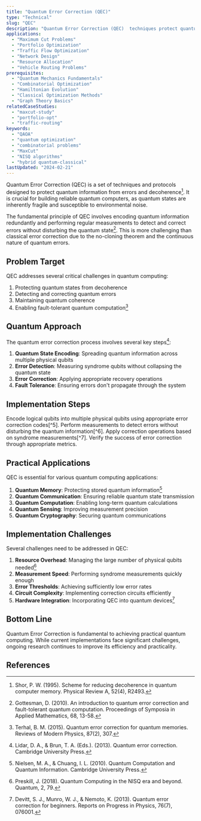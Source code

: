 ```yaml
---
title: "Quantum Error Correction (QEC)"
type: "Technical"
slug: "QEC"
description: "Quantum Error Correction (QEC)  techniques protect quantum information from errors like decoherence, essential for fault-tolerant quantum computing."
applications:
  - "Maximum Cut Problems"
  - "Portfolio Optimization"
  - "Traffic Flow Optimization"
  - "Network Design"
  - "Resource Allocation"
  - "Vehicle Routing Problems"
prerequisites:
  - "Quantum Mechanics Fundamentals"
  - "Combinatorial Optimization"
  - "Hamiltonian Evolution"
  - "Classical Optimization Methods"
  - "Graph Theory Basics"
relatedCaseStudies:
  - "maxcut-study"
  - "portfolio-opt"
  - "traffic-routing"
keywords:
  - "QAOA"
  - "quantum optimization"
  - "combinatorial problems"
  - "MaxCut"
  - "NISQ algorithms"
  - "hybrid quantum-classical"
lastUpdated: "2024-02-21"
---
```


Quantum Error Correction (QEC) is a set of techniques and protocols designed to protect quantum information from errors and decoherence[^1]. It is crucial for building reliable quantum computers, as quantum states are inherently fragile and susceptible to environmental noise.

The fundamental principle of QEC involves encoding quantum information redundantly and performing regular measurements to detect and correct errors without disturbing the quantum state[^2]. This is more challenging than classical error correction due to the no-cloning theorem and the continuous nature of quantum errors.

## Problem Target

QEC addresses several critical challenges in quantum computing:

1. Protecting quantum states from decoherence
2. Detecting and correcting quantum errors
3. Maintaining quantum coherence
4. Enabling fault-tolerant quantum computation[^3]

## Quantum Approach

The quantum error correction process involves several key steps[^4]:

1. **Quantum State Encoding**: Spreading quantum information across multiple physical qubits
2. **Error Detection**: Measuring syndrome qubits without collapsing the quantum state
3. **Error Correction**: Applying appropriate recovery operations
4. **Fault Tolerance**: Ensuring errors don't propagate through the system

## Implementation Steps

<Steps>
    <Step title="State Encoding">
        Encode logical qubits into multiple physical qubits using appropriate error correction codes[^5].
    </Step>
    <Step title="Syndrome Measurement">
        Perform measurements to detect errors without disturbing the quantum information[^6].
    </Step>
    <Step title="Error Recovery">
        Apply correction operations based on syndrome measurements[^7].
    </Step>
    <Step title="Verification">
        Verify the success of error correction through appropriate metrics.
    </Step>
</Steps>

## Practical Applications

QEC is essential for various quantum computing applications:

1. **Quantum Memory**: Protecting stored quantum information[^8]
2. **Quantum Communication**: Ensuring reliable quantum state transmission
3. **Quantum Computation**: Enabling long-term quantum calculations
4. **Quantum Sensing**: Improving measurement precision
5. **Quantum Cryptography**: Securing quantum communications

## Implementation Challenges

Several challenges need to be addressed in QEC:

1. **Resource Overhead**: Managing the large number of physical qubits needed[^9]
2. **Measurement Speed**: Performing syndrome measurements quickly enough
3. **Error Thresholds**: Achieving sufficiently low error rates
4. **Circuit Complexity**: Implementing correction circuits efficiently
5. **Hardware Integration**: Incorporating QEC into quantum devices[^10]

## Bottom Line

Quantum Error Correction is fundamental to achieving practical quantum computing. While current implementations face significant challenges, ongoing research continues to improve its efficiency and practicality.

## References

[^1]: Shor, P. W. (1995). Scheme for reducing decoherence in quantum computer memory. Physical Review A, 52(4), R2493.
[^2]: Gottesman, D. (2010). An introduction to quantum error correction and fault-tolerant quantum computation. Proceedings of Symposia in Applied Mathematics, 68, 13-58.
[^3]: Terhal, B. M. (2015). Quantum error correction for quantum memories. Reviews of Modern Physics, 87(2), 307.
[^4]: Lidar, D. A., & Brun, T. A. (Eds.). (2013). Quantum error correction. Cambridge University Press.
[^5]: Fowler, A. G., Mariantoni, M., Martinis, J. M., & Cleland, A. N. (2012). Surface codes: Towards practical large-scale quantum computation. Physical Review A, 86(3), 032324.
[^6]: Kitaev, A. Y. (2003). Fault-tolerant quantum computation by anyons. Annals of Physics, 303(1), 2-30.
[^7]: Dennis, E., Kitaev, A., Landahl, A., & Preskill, J. (2002). Topological quantum memory. Journal of Mathematical Physics, 43(9), 4452-4505.
[^8]: Nielsen, M. A., & Chuang, I. L. (2010). Quantum Computation and Quantum Information. Cambridge University Press.
[^9]: Preskill, J. (2018). Quantum Computing in the NISQ era and beyond. Quantum, 2, 79.
[^10]: Devitt, S. J., Munro, W. J., & Nemoto, K. (2013). Quantum error correction for beginners. Reports on Progress in Physics, 76(7), 076001.